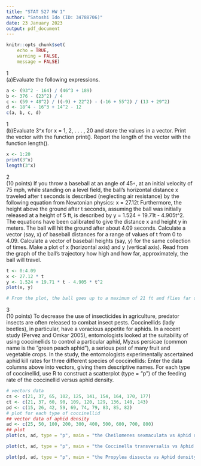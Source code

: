 ```yaml
---
title: "STAT 527 HW 1"
author: "Satoshi Ido (ID: 34788706)"
date: 23 January 2023
output: pdf_document
---
```

```r
knitr::opts_chunk$set(
    echo = TRUE,
    warning = FALSE,
    message = FALSE)
```

1\
(a)Evaluate the following expressions.
```r
a <- (93^2 - 164) / (46^3 + 189)
b <- 376 - (23^2) / 4
c <- (59 + 48^2) / ((-9) + 22^2) - (-16 + 55^2) / (13 + 29^2)
d <- 18^4 - 16^3 + 14^2 - 12
c(a, b, c, d)
```
1\
(b)Evaluate 3^x for x = 1, 2, . . . , 20 and store the values in a vector. Print the vector with the function print(). Report the length of the vector with the function length().
```r
x <- 1:20
print(3^x)
length(3^x)
```

2\
(10 points) If you throw a baseball at an angle of 45◦, at an initial velocity of 75 mph, while standing on a level field, the ball's horizontal distance x traveled after t seconds is described (neglecting air resistance) by the following equation from Newtonian physics: x = 27.12t
Furthermore, the height above the ground after t seconds, assuming the ball was initially released at a height of 5 ft, is described by y = 1.524 + 19.71t - 4.905t^2.
The equations have been calibrated to give the distance x and height y in meters. The ball will hit the ground after about 4.09 seconds. 
Calculate a vector (say, x) of baseball distances for a range of values of t from 0 to 4.09. Calculate a vector of baseball heights (say, y) for the same collection of times. Make a plot of x (horizontal axis) and y (vertical axis). 
Read from the graph of the ball's trajectory how high and how far, approximately, the ball will travel.
```r
t <- 0:4.09
x <- 27.12 * t
y <- 1.524 + 19.71 * t - 4.905 * t^2
plot(x, y)

# From the plot, the ball goes up to a maximum of 21 ft and flies far up to 130 ft.
```

3\
(10 points) To decrease the use of insecticides in agriculture, predator insects are often released to combat insect pests. Coccinellids (lady beetles), in particular, have a voracious appetite for aphids. 
In a recent study (Pervez and Omkar 2005), entomologists looked at the suitability of using coccinellids to control a particular aphid, Myzus persicae (common name is the ”green peach aphid”), a serious pest of many fruit and vegetable crops. 
In the study, the entomologists experimentally ascertained aphid kill rates for three different species of coccinellids:
Enter the data columns above into vectors, giving them descriptive names. For each type of coccinellid, use R to construct a scatterplot (type = “p”) of the feeding rate of the coccinellid versus aphid density.
```r
# vectors data
cs <- c(21, 37, 65, 102, 125, 141, 154, 164, 170, 177)
ct <- c(21, 37, 60, 90, 109, 120, 129, 136, 140, 143)
pd <- c(15, 26, 42, 59, 69, 74, 79, 83, 85, 82)
# plot for each type of coccinellid
## vector data of aphid density
ad <- c(25, 50, 100, 200, 300, 400, 500, 600, 700, 800)
## plot
plot(cs, ad, type = "p", main = "the Cheilomenes sexmaculata vs Aphid density")

plot(ct, ad, type = "p", main = "the Coccinella transversalis vs Aphid density")

plot(pd, ad, type = "p", main = "the Propylea dissecta vs Aphid density")
```